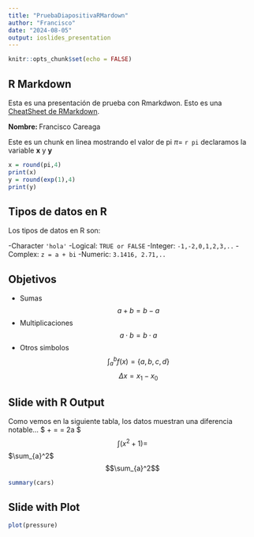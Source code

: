 ```yaml
---
title: "PruebaDiapositivaRMardown"
author: "Francisco"
date: "2024-08-05"
output: ioslides_presentation
---
```


```r
knitr::opts_chunk$set(echo = FALSE)
```

## R Markdown

Esta es una presentación de prueba con Rmarkdwon. Esto es una [CheatSheet de RMarkdown](http://rmarkdown.rstudio.com).

**Nombre: ** Francisco Careaga

Este es un chunk en linea mostrando el valor de pi $\pi =$ `r pi` declaramos la variable **x** y **y**
```r
x = round(pi,4)
print(x)
y = round(exp(1),4)
print(y)
```
## Tipos de datos en R

Los tipos de datos en R son:

-Character `'hola'`
-Logical: `TRUE or FALSE`
-Integer: `-1,-2,0,1,2,3,..`
-Complex: `z = a + bi`
-Numeric: `3.1416, 2.71,..`  

## Objetivos

- Sumas
$$a+b = b-a$$
- Multiplicaciones
$$a\cdot b = b\cdot a$$
- Otros simbolos
$$\int_{a}^{b}{f(x) = \{a,b,c,d\}} $$
$$\Delta x= x_1 - x_0$$

## Slide with R Output
Como vemos en la siguiente tabla, los datos muestran una diferencia notable...
$\frac{a}{b} + \frac{a}{b} = \frac{2a}{b} = 2a $
$$\int(x^2+1)= $$
$\sum_{a}^2$
$$\sum_{a}^2$$

```r
summary(cars)
```

## Slide with Plot


```r
plot(pressure)
```

